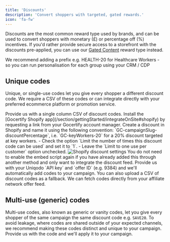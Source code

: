 ```yaml
---
title: 'Discounts'
description: 'Convert shoppers with targeted, gated rewards.'
icon: 'fa-fw'
---
```


Discounts are the most common reward type used by brands, and can be used to convert shoppers with monetary (£) or percentage off (%) incentives. If you'd 
rather provide secure access to a storefront with the discounts pre-applied, you can use our [Gated Content](/section/buildRewardFlows/gatedContent) reward type instead.

<Tip>
  We recommend adding a prefix e.g. HEALTH-20 for Healthcare Workers - so you can run personalisation for each group using your CRM / CDP
</Tip>

## Unique codes
Unique, or single-use codes let you give every shopper a different discount code. We require a CSV of these codes or can integrate directly with your
preferred ecommerce platform or promotion service.

<AccordionGroup>
<Accordion title="Uploading CSV" icon="file-csv">
    Provide us with a single column CSV of discount codes.
</Accordion>
<Accordion title="Integrating with Shopify" icon="shopify">
    <Steps>
        <Step title="Install Gocertify Shopify app">
        Install the [Gocertify Shopify app](/section/gettingStarted/integrateOnSite#shopify) by requesting a link from your Gocertify account manager.
        </Step>
        <Step title="Create a discount">
            Create a discount in Shopify and name it using the following convention: `GC-campaignSlug-discountPercentage`, i.e. `GC-keyWorkers-20` for a 20% discount targeted at key workers. 
        </Step>
        <Step title="Set the discount settings">
            - Check the option `Limit the number of times this discount code can be used` and set it to `1`. 
            - Leave the `Limit to one use per customer` option unchecked.
        </Step>
    </Steps>
    <img src="/images/integrations/ecommerce/shopify/shopify-discountFormat.png" alt="Shopify discount settings" />
    <Tip>
    You do not need to enable the embed script again if you have already added this through another method and only want to integrate the discount feed.
    </Tip>
</Accordion>
<Accordion title="Integrating with Uniqodo" icon="ticket-simple">
    Provide us with your Uniqodo `API key` and `offer ID` (e.g. 9384) and we'll automatically add codes to your campaign. You can also upload a CSV of discount codes as a fallback.
</Accordion>
<Accordion title="Integrating with your affiliate network" icon="diagram-project">
    We can fetch codes directly from your affiliate network offer feed.
</Accordion>
</AccordionGroup>

## Multi-use (generic) codes
Multi-use codes, also known as generic or vanity codes, let you give every shopper of the same campaign the same discount code e.g. `SAVE20`. To avoid leakage, where codes are shared outside of your expected channels, we recommend making these codes distinct and unique to your campaign. Provide us with the code and we'll apply it to your campaign.
